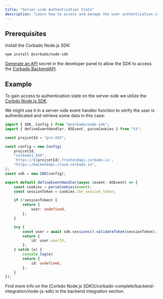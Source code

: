 ```yaml
---
title: "Server-side Authentication State"
description: "Learn how to access and manage the user authentication state on the server-side in your Nuxt.js application."
---
```


## Prerequisites

Install the Corbado Node.js SDK:

```bash
npm install @corbado/node-sdk
```

[Generate an API](https://app.corbado.com/settings/api-secrets) secret in the developer panel
to allow the SDK to access the [Corbado BackendAPI](/corbado-complete/overview/corbado-api-structure/backend-api).

## Example

To gain access to authentication state on the server-side we utilize the [Corbdo Node.js SDK](/corbado-complete/backend-integration/node-js-sdk).

We might use it in a server-side event handler function to verify the user is authenticated and retrieve some data in this case:

```ts server/api/user-info.ts
import { SDK, Config } from "@corbado/node-sdk";
import { defineEventHandler, H3Event, parseCookies } from "h3";

const projcetId = "pro-XXX";

const config = new Config(
    projcetId,
    "corbado1_XXX",
    `https://${projcetId}.frontendapi.corbado.io`,
    "https://backendapi.cloud.corbado.io",
);
const sdk = new SDK(config);

export default defineEventHandler(async (event: H3Event) => {
    const cookies = parseCookies(event);
    const sessionToken = cookies.cbo_session_token;

    if (!sessionToken) {
        return {
            user: undefined,
        };
    }

    try {
        const user = await sdk.sessions().validateToken(sessionToken);
        return {
            id: user.userId,
        };
    } catch (e) {
        console.log(e)
        return {
            id: undefined,
        };
    }
});
```

<Note>
    Find more info on the [Corbdo Node.js SDK](/corbado-complete/backend-integration/node-js-sdk) in the backend integration section.
</Note>
